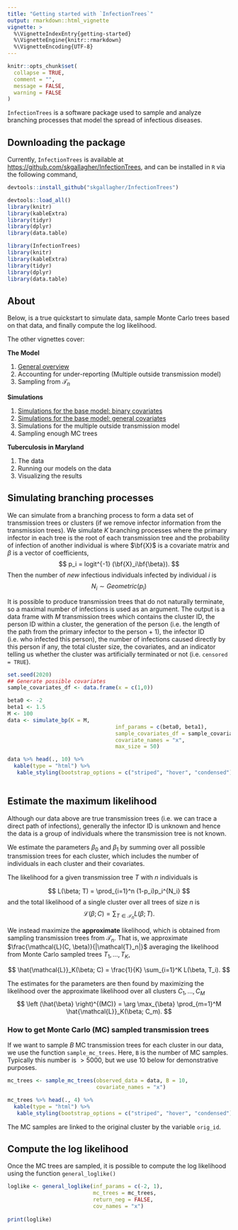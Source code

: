 ```yaml
---
title: "Getting started with `InfectionTrees`"
output: rmarkdown::html_vignette
vignette: >
  %\VignetteIndexEntry{getting-started}
  %\VignetteEngine{knitr::rmarkdown}
  %\VignetteEncoding{UTF-8}
---
```


```r
knitr::opts_chunk$set(
  collapse = TRUE,
  comment = "",
  message = FALSE,
  warning = FALSE
)
```

`InfectionTrees` is a software package used to sample and analyze branching processes that model the spread of infectious diseases.


## Downloading the package

Currently, `InfectionTrees` is available at [https://github.com/skgallagher/InfectionTrees](https://github.com/skgallagher/InfectionTrees), and can be installed in `R` via the following command,

```r
devtools::install_github("skgallagher/InfectionTrees")

```

```r
devtools::load_all()
library(knitr)
library(kableExtra)
library(tidyr)
library(dplyr)
library(data.table)
```


```r
library(InfectionTrees)
library(knitr)
library(kableExtra)
library(tidyr)
library(dplyr)
library(data.table)
```

## About

Below, is a true quickstart to simulate data, sample Monte Carlo trees based on that data, and finally compute the log likelihood.

The other vignettes cover:

**The Model**

1. [General overview](not-built-vignettes/model-overview.html)
2. Accounting for under-reporting (Multiple outside transmission model)
3. Sampling from $\mathcal{T}_n$


**Simulations**

1. [Simulations for the base model: binary covariates](not-built-vignettes/base-binary-simulations.html)
2. [Simulations for the base model: general covariates](not-built-vignettes/base-general-simulations.html)
2. Simulations for the multiple outside transmission model
3. Sampling enough MC trees

**Tuberculosis in Maryland**

1. The data
2. Running our models on the data
3. Visualizing the results

## Simulating branching processes

We can simulate from a branching process to form a data set of transmission trees or clusters (if we remove infector information from the transmission trees).  We simulate $K$ branching processes where the primary infector in each tree is the root of each transmission tree and the probability of infection of another individual is where $\bf{X}$ is a covariate matrix and $\beta$ is a vector of coefficients,
$$
p_i = logit^{-1} (\bf{X}_i\bf{\beta}).
$$
Then the number of *new* infectious individuals infected by individual $i$ is
$$
N_i \sim Geometric(p_i)
$$

It is possible to produce transmission trees that do not naturally terminate, so a maximal number of infections is used as an argument.  The output is a data frame with $M$ transmission trees which contains the cluster ID, the person ID within a cluster, the generation of the person (i.e. the length of the path from the primary infector to the person + 1), the infector ID (i.e. who infected this person), the number of infections caused directly by this person if any, the total cluster size, the covariates, and an indicator telling us whether the cluster was artificially terminated or not (i.e. `censored = TRUE`).


```r
set.seed(2020)
## Generate possible covariates 
sample_covariates_df <- data.frame(x = c(1,0))

beta0 <- -2
beta1 <- 1.5
M <- 100
data <- simulate_bp(K = M,
                                  inf_params = c(beta0, beta1),
                                  sample_covariates_df = sample_covariates_df,
                                  covariate_names = "x",
                                  max_size = 50)

data %>% head(., 10) %>%
  kable(type = "html") %>%
   kable_styling(bootstrap_options = c("striped", "hover", "condensed"))
  
```

## Estimate the maximum likelihood

Although our data above are true transmission trees (i.e. we can trace a direct path of infections), generally the infector ID is unknown and hence the data is a group of individuals where the transmission tree is not known.

We estimate the parameters $\beta_0$ and $\beta_1$ by summing over all possible transmission trees for each cluster, which includes the number of individuals in each cluster and their covariates.

The likelihood for a given transmission tree $T$ with $n$ individuals is

$$
L(\beta; T) = \prod_{i=1}^n (1-p_i)p_i^{N_i}
$$
and the total likelihood of a single cluster over all trees of size $n$ is
$$
\mathcal{L}( \beta; C) = \sum_{T \in \mathcal{T}_n} L(\beta;T).
$$

We instead maximize the **approximate** likelihood, which is obtained from sampling transmission trees from $\mathcal{T}_n$.  That is, we approximate $\frac{\mathcal{L}(C, \beta)}{|\mathcal{T}_n|}$ averaging the likelihood from Monte Carlo sampled trees $T_1, \dots, T_K$,

$$
\hat{\mathcal{L}}_K(\beta; C) = \frac{1}{K} \sum_{i=1}^K L(\beta, T_i).
$$

The estimates for the parameters are then found by maximizing the likelihood over the approximate likelihood over all clusters $C_1, \dots, C_M$
$$
\left (\hat{\beta} \right)^{(MC)} = \arg \max_{\beta} \prod_{m=1}^M \hat{\mathcal{L}}_K(\beta; C_m).
$$


### How to get Monte Carlo (MC) sampled transmission trees

If we want to sample $B$ MC transmission trees for each cluster in our data, we use the function `sample_mc_trees`.  Here, `B` is the number of MC samples.  Typically this number is $>5000$, but we use 10 below for demonstrative purposes.


```r
mc_trees <- sample_mc_trees(observed_data = data, B = 10,
                            covariate_names = "x")

mc_trees %>% head(., 4) %>%
  kable(type = "html") %>%
   kable_styling(bootstrap_options = c("striped", "hover", "condensed"))
```
The MC samples are linked to the original cluster by the variable `orig_id`.

## Compute the log likelihood

Once the MC trees are sampled, it is possible to compute the log likelihood using the function `general_loglike()`

```r
loglike <- general_loglike(inf_params = c(-2, 1),
                           mc_trees = mc_trees,
                           return_neg = FALSE,
                           cov_names = "x")
                           
print(loglike)
```
